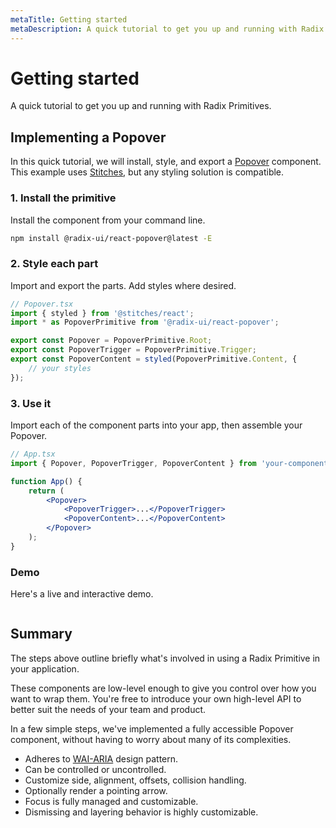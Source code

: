 ```yaml
---
metaTitle: Getting started
metaDescription: A quick tutorial to get you up and running with Radix Primitives.
---
```


# Getting started

<Description>A quick tutorial to get you up and running with Radix Primitives.</Description>

## Implementing a Popover

In this quick tutorial, we will install, style, and export a [Popover](../components/popover) component. This example uses [Stitches](https://stitches.dev), but any styling solution is compatible.

### 1. Install the primitive

Install the component from your command line.

```bash
npm install @radix-ui/react-popover@latest -E
```

### 2. Style each part

Import and export the parts. Add styles where desired.

```jsx
// Popover.tsx
import { styled } from '@stitches/react';
import * as PopoverPrimitive from '@radix-ui/react-popover';

export const Popover = PopoverPrimitive.Root;
export const PopoverTrigger = PopoverPrimitive.Trigger;
export const PopoverContent = styled(PopoverPrimitive.Content, {
	// your styles
});
```

### 3. Use it

Import each of the component parts into your app, then assemble your Popover.

```jsx
// App.tsx
import { Popover, PopoverTrigger, PopoverContent } from 'your-components/Popover';

function App() {
	return (
		<Popover>
			<PopoverTrigger>...</PopoverTrigger>
			<PopoverContent>...</PopoverContent>
		</Popover>
	);
}
```

### Demo

Here's a live and interactive demo.

<Preview>
	<PopoverDemo />
</Preview>

```jsx collapsed template=Popover

```

## Summary

The steps above outline briefly what's involved in using a Radix Primitive in your application.

These components are low-level enough to give you control over how you want to wrap them. You're free to introduce your own high-level API to better suit the needs of your team and product.

In a few simple steps, we've implemented a fully accessible Popover component, without having to worry about many of its complexities.

- Adheres to [WAI-ARIA](https://www.w3.org/WAI/ARIA/apg/patterns/dialogmodal) design pattern.
- Can be controlled or uncontrolled.
- Customize side, alignment, offsets, collision handling.
- Optionally render a pointing arrow.
- Focus is fully managed and customizable.
- Dismissing and layering behavior is highly customizable.
